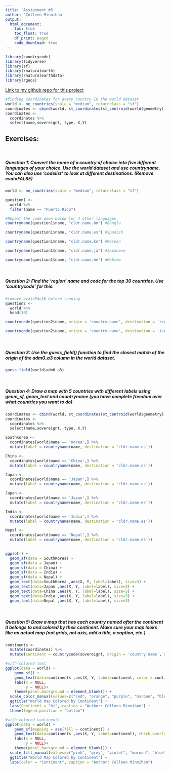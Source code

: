 ```yaml
---
title: 'Assignment #5'
author: 'Colleen Minnihan'
output: 
  html_document:
    toc: true
    toc_float: true
    df_print: paged
    code_download: true
---
```


```r
library(countrycode)
library(tidyverse)
library(sf)
library(rnaturalearth)
library(rnaturalearthdata)
library(rgeos)
```

[Link to my github repo for this project](https://github.com/neelloc28/AdvancedDataSci-hw5)


```r
#finding coordinates for every country in the world dataset
world <- ne_countries(scale = "medium", returnclass = "sf")
coordinates <- cbind(world, st_coordinates(st_centroid(world$geometry)))
coordinates <- 
  coordinates %>%
  select(name,sovereignt, type, X,Y)
```


## Exercises: 

<br>

##### Question 1: Convert the name of a country of choice into five different languages of your choice. Use the world dataset and use countryname. You can also use 'codelist' to look at different destinations. (Remove eval=FALSE)

```r
world <- ne_countries(scale = "medium", returnclass = "sf")

question1 <-
  world %>%
  filter(name == "Puerto Rico")

#Repeat the code down below for 4 other languages.
countryname(question1$name, "cldr.name.bn") #Bangla

countryname(question1$name, "cldr.name.es") #Spanish

countryname(question1$name, "cldr.name.ko") #Korean

countryname(question1$name, "cldr.name.ja") #Japanese

countryname(question1$name, "cldr.name.he") #Hebrew
```
<br> 

##### Question 2: Find the 'region' name and code for the top 30 countries. Use 'countrycode' for this. 

```r
#remove eval=FALSE before running
question2 <-
  world %>% 
  head(30)

countrycode(question2$name, origin = 'country.name', destination = 'region') #region name

countrycode(question2$name, origin = 'country.name', destination = 'iso3c') #code
```
<br>


##### Question 3: Use the guess_field() function to find the closest match of the origin of the adm0_a3 column in the world dataset.

```r
guess_field(world$adm0_a3)
```

<br> 

##### Question 4: Draw a map with 5 countries with different labels using geom_sf, geom_text and countryname (you have complete freedom over what countries you want to do)


```r
coordinates <- cbind(world, st_coordinates(st_centroid(world$geometry)))
coordinates <- 
  coordinates %>%
  select(name,sovereignt, type, X,Y)

SouthKorea <-
  coordinates[world$name == 'Korea',] %>%
  mutate(label = countryname(name, destination = 'cldr.name.es'))

China <-
  coordinates[world$name == 'China',] %>%
  mutate(label = countryname(name, destination = 'cldr.name.es'))

Japan <- 
  coordinates[world$name == 'Japan',] %>%
  mutate(label = countryname(name, destination = 'cldr.name.es'))

Japan <- 
  coordinates[world$name == 'Japan',] %>%
  mutate(label = countryname(name, destination = 'cldr.name.es'))

India <- 
  coordinates[world$name == 'India',] %>%
  mutate(label = countryname(name, destination = 'cldr.name.es'))

Nepal <- 
  coordinates[world$name == 'Nepal',] %>%
  mutate(label = countryname(name, destination = 'cldr.name.es'))

  
ggplot() + 
  geom_sf(data = SouthKorea) + 
  geom_sf(data = Japan) +
  geom_sf(data = China) +
  geom_sf(data = India) +
  geom_sf(data = Nepal) +
  geom_text(data=SouthKorea ,aes(X, Y, label=label), size=3) +
  geom_text(data=Japan ,aes(X, Y, label=label), size=3) +
  geom_text(data=China ,aes(X, Y, label=label), size=5) +
  geom_text(data=India ,aes(X, Y, label=label), size=5) +
  geom_text(data=Nepal ,aes(X, Y, label=label), size=3)
```

<br> 

##### Question 5: Draw a map that has each country named after the continent it belongs to and colored  by their continent. Make sure your map looks like an actual map (not grids, not axis, add a title, a caption, etc.)

```r
continents <-
  mutate(coordinates) %>%
  mutate(continent = countrycode(sovereignt, origin = 'country.name', destination = 'continent'))

#with colored text
ggplot(data = world) +
    geom_sf() + 
    geom_text(data=continents ,aes(X, Y, label=continent, color = continent), check_overlap = TRUE, size=2) +
    labs(x = NULL,
         y = NULL)+
    theme(panel.background = element_blank()) +
  scale_color_manual(values=c("red", "orange", "purple", "maroon", "blue")) +
  ggtitle("World Map Colored by Continent") +
  labs(Continent = "hi", caption = "Author: Colleen Minnihan") +
  theme(legend.position = "bottom")

#with colored continents
ggplot(data = world) +
    geom_sf(mapping = aes(fill = continent)) + 
    geom_text(data=continents ,aes(X, Y, label=continent), check_overlap = TRUE, size=2) +
    labs(x = NULL,
         y = NULL)+
    theme(panel.background = element_blank()) +
  scale_fill_manual(values=c("pink", "grey", "violet", "maroon", "blue", "green3", "yellow", "lightblue")) +
  ggtitle("World Map Colored by Continent") +
  labs(color = "Continent", caption = "Author: Colleen Minnihan")
```


